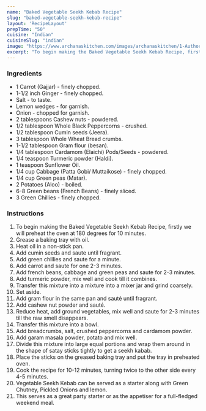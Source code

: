 ---
name: "Baked Vegetable Seekh Kebab Recipe"
slug: "baked-vegetable-seekh-kebab-recipe"
layout: 'RecipeLayout'
prepTime: "50"
cuisine: "Indian"
cuisineSlug: "indian"
image: "https://www.archanaskitchen.com/images/archanaskitchen/1-Author/Pooja_Thakur/veg_Seekh_Kabab.jpg"
excerpt: "To begin making the Baked Vegetable Seekh Kebab Recipe, firstly we will preheat the oven at 180 degrees for 10 minutes"
---

### Ingredients

- 1 Carrot (Gajjar) - finely chopped.
- 1-1/2 inch Ginger - finely chopped.
- Salt - to taste.
- Lemon wedges - for garnish.
- Onion - chopped for garnish.
- 2 tablespoons Cashew nuts - powdered.
- 1/2 tablespoon Whole Black Peppercorns - crushed.
- 1/2 tablespoon Cumin seeds (Jeera).
- 3 tablespoon Whole Wheat Bread crumbs.
- 1-1/2 tablespoon Gram flour (besan).
- 1/4 tablespoon Cardamom (Elaichi) Pods/Seeds - powdered.
- 1/4 teaspoon Turmeric powder (Haldi).
- 1 teaspoon Sunflower Oil.
- 1/4 cup Cabbage (Patta Gobi/ Muttaikose) - finely chopped.
- 1/4 cup Green peas (Matar).
- 2 Potatoes (Aloo) - boiled.
- 6-8 Green beans (French Beans) - finely sliced.
- 3 Green Chillies - finely chopped.

### Instructions

1. To begin making the Baked Vegetable Seekh Kebab Recipe, firstly we will preheat the oven at 180 degrees for 10 minutes.
1. Grease a baking tray with oil.
1. Heat oil in a non-stick pan.
1. Add cumin seeds and saute until fragrant.
1. Add green chillies and saute for a minute.
1. Add carrot and saute for one 2-3 minutes.
1. Add french beans, cabbage and green peas and saute for 2-3 minutes.
1. Add turmeric powder, mix well and cook till it combines.
1. Transfer this mixture into a mixture into a mixer jar and grind coarsely.
1. Set aside.
1. Add gram flour in the same pan and sauté until fragrant.
1. Add cashew nut powder and sauté.
1. Reduce heat, add ground vegetables, mix well and saute for 2-3 minutes till the raw smell disappears.
1. Transfer this mixture into a bowl.
1. Add breadcrumbs, salt, crushed peppercorns and cardamom powder.
1. Add garam masala powder, potato and mix well.
1. Divide this mixture into large equal portions and wrap them around in the shape of satay sticks tightly to get a seekh kabab.
1. Place the sticks on the greased baking tray and put the tray in preheated oven.
1. Cook the recipe for 10-12 minutes, turning twice to the other side every 4-5 minutes.
1. Vegetable Seekh Kebab can be served as a starter along with Green Chutney, Pickled Onions and lemon.
1. This serves as a great party starter or as the appetiser for a full-fledged weekend meal.
